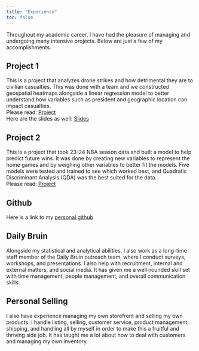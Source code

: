 ```yaml
---
title: "Experience"
toc: false
---
```


Throughout my academic career, I have had the pleasure of managing and undergoing many intensive projects. Below are just a few of my accomplishments.

## Project 1
This is a project that analyzes drone strikes and how detrimental they are to civilian casualties. This was done with a team and we constructed geospatial heatmaps alongside a linear regression model to better understand how variables such as president and geographic location can impact casualties.  
Please read:  [Project](project1.pdf)  
Here are the slides as well:  [Slides](slides.pdf)

## Project 2
This is a project that took 23-24 NBA season data and built a model to help predict future wins. It was done by creating new variables to represent the home games and by weighing other variables to better fit the models. Five models were tested and trained to see which worked best, and Quadratic Discriminant Analysis (QDA) was the best suited for the data.  
Please read:  [Project](editedproj2.pdf)

## Github
Here is a link to my [personal github](https://github.com/brandon3210)

## Daily Bruin
Alongside my statistical and analytical abilities, I also work as a long-time staff member of the Daily Bruin outreach team, where I conduct surveys, workshops, and presentations. I also help with recruitment, internal and external matters, and social media. It has given me a well-rounded skill set with time management, people management, and overall communication skills.

## Personal Selling
I also have experience managing my own storefront and selling my own products. I handle listing, selling, customer service, product management, shipping, and handling all by myself in order to make this a fruitful and thriving side job. It has taught me a lot about how to deal with customers and managing my own inventory.